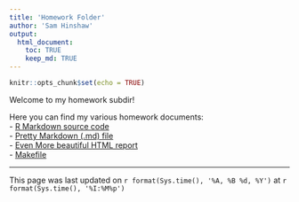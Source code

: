 ```yaml
---
title: 'Homework Folder'
author: 'Sam Hinshaw'
output: 
  html_document:
    toc: TRUE
    keep_md: TRUE
---
```


```r
knitr::opts_chunk$set(echo = TRUE)
```

Welcome to my homework subdir!

Here you can find my various homework documents:  
- [R Markdown source code](./SamHinshawHomework.Rmd)  
- [Pretty Markdown (.md) file](./SamHinshawHomework.md)  
- [Even More beautiful HTML report](http://htmlpreview.github.io/?https://raw.githubusercontent.com/STAT540-UBC/zz_hinshaw-samuel_STAT540_2016/master/homework/SamHinshawHomework.html?token=ANh2FQDXIHDmllvAxaduivjylGHXJdQ4ks5W32UiwA%3D%3D)  
- [Makefile](./Makefile)  


********
This page was last updated on  `r format(Sys.time(), '%A, %B %d, %Y')` at `r format(Sys.time(), '%I:%M%p')`